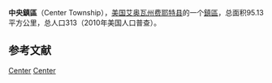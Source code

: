 {{Infobox settlement
|official_name            = 中央鎮區
|native_name = Center Township
|settlement_type          = [[鎮區_(美国)|鎮區]]
|nickname                 = 
|motto                    =

|image_map                = Map highlighting Center Township, Fayette County, Iowa.svg
|mapsize                  = 
|map_caption              = 
|image_map1               = 
|mapsize1                 = 
|map_caption1             =

<!-- Location -->
|coordinates_display      = inline,title
|coordinates_region       = US-IA
|subdivision_type         = 国家
|subdivision_name         = 美国
|subdivision_type1        = [[美国行政区划|州]]
|subdivision_name1        = 艾奥瓦州
|subdivision_type2        = [[艾奥瓦州行政区划|县]]
|subdivision_name2        = [[費耶特縣_(愛阿華州)|费耶特县]]

|area_footnotes           = 
|area_magnitude           = 
|area_total_km2           = 95.13
|area_land_km2            = 95.03
|area_water_km2           = 0.11

|population_as_of         = 2010年
|population_footnotes     = 
|population_total         = 313
|population_density_km2   = 3

|elevation_m              = 342
|latd                     = 42
|latm                     = 51
|lats                     = 59
|latNS                    = N
|longd                    = 91
|longm                    = 54
|longs                    = 28
|longEW                   = W

}}
'''中央鎮區'''（Center Township），[[美国|美国]][[艾奥瓦州|艾奥瓦州]][[費耶特縣_(愛阿華州)|费耶特县]]的一个[[鎮區_(美国)|鎮區]]，总面积95.13平方公里，总人口313（2010年美国人口普查）。

==参考文献==
{{reflist}}

{{費耶特縣 (愛荷華州)}}

[[Category:費耶特縣鎮區_(艾奧瓦州)|Center]]
[[Category:艾奧瓦州鎮區|Center]]